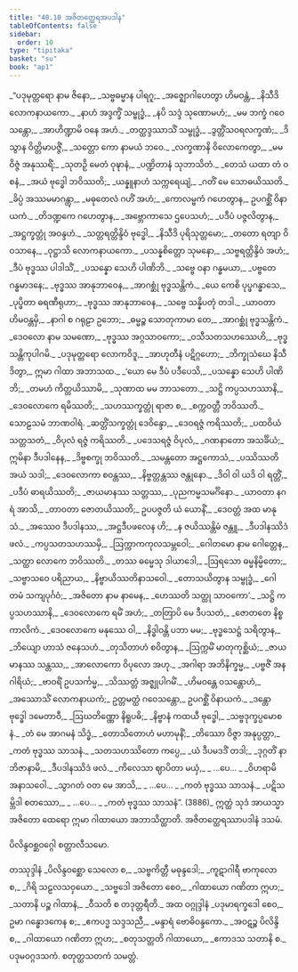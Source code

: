 ```yaml
---
title: "40.10 အဇိတတ္ထေရအပဒါန"
tableOfContents: false
sidebar:
  order: 10
type: "tipitaka"
basket: "su"
book: "ap1"
---
```



<DynamicBreadcrumb />

<Division number="484" book="ap1" e="ch" v="20" p="393">

<Paragraph number="4800" type="verses" book="ap1">
_“ပဒုမုတ္တရော နာမ ဇိနော,_  
_သဗ္ဗဓမ္မာန ပါရဂူ;_  
_အဇ္ဈောဂါဟေတွာ ဟိမဝန္တံ,_  
_နိသီဒိ လောကနာယကော._  

</Paragraph>

</Division>
<Division number="485" book="ap1" e="ch" v="20" p="393">

<Paragraph number="4801" type="verses" book="ap1">
_နာဟံ အဒ္ဒက္ခိံ သမ္ဗုဒ္ဓံ,_  
_နပိ သဒ္ဒံ သုဏောမဟံ;_  
_မမ ဘက္ခံ ဂဝေသန္တော,_  
_အာဟိဏ္ဍာမိ ဝနေ အဟံ._  

</Paragraph>

</Division>
<Division number="486" book="ap1" e="ch" v="20" p="393">

<Paragraph number="4802" type="verses" book="ap1">
_တတ္ထဒ္ဒဿာသိံ သမ္ဗုဒ္ဓံ,_  
_ဒွတ္တိံသဝရလက္ခဏံ;_  
_ဒိသွာန ဝိတ္တိမာပဇ္ဇိံ,_  
_သတ္တော ကော နာမယံ ဘဝေ._  

</Paragraph>

</Division>
<Division number="487" book="ap1" e="ch" v="20" p="393">

<Paragraph number="4803" type="verses" book="ap1">
_လက္ခဏာနိ ဝိလောကေတွာ,_  
_မမ ဝိဇ္ဇံ အနုဿရိံ;_  
_သုတဉှိ မေတံ ဝုဍ္ဎာနံ,_  
_ပဏ္ဍိတာနံ သုဘာသိတံ._  

</Paragraph>

</Division>
<Division number="488" book="ap1" e="ch" v="20" p="393">

<Paragraph number="4804" type="verses" book="ap1">
_တေသံ ယထာ တံ ဝစနံ,_  
_အယံ ဗုဒ္ဓေါ ဘဝိဿတိ;_  
_ယန္နူနာဟံ သက္ကရေယျံ,_  
_ဂတိံ မေ သောဓယိဿတိ._  

</Paragraph>

</Division>
<Division number="489" book="ap1" e="ch" v="20" p="393">

<Paragraph number="4805" type="verses" book="ap1">
_ခိပ္ပံ အဿမမာဂန္တွာ,_  
_မဓုတေလံ ဂဟိံ အဟံ;_  
_ကောလမ္ဗကံ ဂဟေတွာန,_  
ဥပဂစ္ဆိံ ဝိနာယကံ._  

</Paragraph>

</Division>
<Division number="490" book="ap1" e="ch" v="20" p="393">

<Paragraph number="4806" type="verses" book="ap1">
_တိဒဏ္ဍကေ ဂဟေတွာန,_  
_အဗ္ဘောကာသေ ဌပေသဟံ;_  
_ပဒီပံ ပဇ္ဇလိတွာန,_  
_အဋ္ဌက္ခတ္တုံ အဝန္ဒဟံ._  

</Paragraph>

</Division>
<Division number="491" book="ap1" e="ch" v="20" p="393">

<Paragraph number="4807" type="verses" book="ap1">
_သတ္တရတ္တိန္ဒိဝံ ဗုဒ္ဓေါ,_  
_နိသီဒိ ပုရိသုတ္တမော;_  
_တတော ရတျာ ဝိဝသာနေ,_  
_ဝုဋ္ဌာသိ လောကနာယကော._  

</Paragraph>

</Division>
<Division number="492" book="ap1" e="ch" v="20" p="393">

<Paragraph number="4808" type="verses" book="ap1">
_ပသန္နစိတ္တော သုမနော,_  
_သဗ္ဗရတ္တိန္ဒိဝံ အဟံ;_  
_ဒီပံ ဗုဒ္ဓဿ ပါဒါသိံ,_  
_ပသန္နော သေဟိ ပါဏိဘိ._  

</Paragraph>

</Division>
<Division number="493" book="ap1" e="ch" v="20" p="393">

<Paragraph number="4809" type="verses" book="ap1">
_သဗ္ဗေ ဝနာ ဂန္ဓမယာ,_  
_ပဗ္ဗတေ ဂန္ဓမာဒနေ;_  
_ဗုဒ္ဓဿ အာနုဘာဝေန,_  
_အာဂစ္ဆုံ ဗုဒ္ဓသန္တိကံ._  

</Paragraph>

</Division>
<Division number="494" book="ap1" e="ch" v="20" p="393">

<Paragraph number="4810" type="verses" book="ap1">
_ယေ ကေစိ ပုပ္ဖဂန္ဓာသေ,_  
_ပုပ္ဖိတာ ဓရဏီရုဟာ;_  
_ဗုဒ္ဓဿ အာနုဘာဝေန,_  
_သဗ္ဗေ သန္နိပတုံ တဒါ._  

</Paragraph>

</Division>
<Division number="495" book="ap1" e="ch" v="20" p="393">

<Paragraph number="4811" type="verses" book="ap1">
_ယာဝတာ ဟိမဝန္တမှိ,_  
_နာဂါ စ ဂရုဠာ ဥဘော;_  
_ဓမ္မဉ္စ သောတုကာမာ တေ,_  
_အာဂစ္ဆုံ ဗုဒ္ဓသန္တိကံ._  

</Paragraph>

</Division>
<Division number="496" book="ap1" e="ch" v="20" p="394">

<Paragraph number="4812" type="verses" book="ap1">
_ဒေဝလော နာမ သမဏော,_  
_ဗုဒ္ဓဿ အဂ္ဂသာဝကော;_  
_ဝသီသတသဟဿေဟိ,_  
_ဗုဒ္ဓသန္တိကုပါဂမိ._  

</Paragraph>

</Division>
<Division number="497" book="ap1" e="ch" v="20" p="394">

<Paragraph number="4813" type="verses" book="ap1">
_ပဒုမုတ္တရော လောကဝိဒူ,_  
_အာဟုတီနံ ပဋိဂ္ဂဟော;_  
_ဘိက္ခုသံဃေ နိသီဒိတွာ,_  
ဣမာ ဂါထာ အဘာသထ._  

</Paragraph>

</Division>
<Division number="498" book="ap1" e="ch" v="20" p="394">

<Paragraph number="4814" type="verses" book="ap1">
_‘ယော မေ ဒီပံ ပဒီပေသိ,_  
_ပသန္နော သေဟိ ပါဏိဘိ;_  
_တမဟံ ကိတ္တယိဿာမိ,_  
_သုဏာထ မမ ဘာသတော._  

</Paragraph>

</Division>
<Division number="499" book="ap1" e="ch" v="20" p="394">

<Paragraph number="4815" type="verses" book="ap1">
_သဋ္ဌိ ကပ္ပသဟဿာနိ,_  
_ဒေဝလောကေ ရမိဿတိ;_  
_သဟဿက္ခတ္တုံ ရာဇာ စ,_  
_စက္ကဝတ္တီ ဘဝိဿတိ._  


</Paragraph>
</Division>

<Paragraph number="4816" type="center" book="ap1">
သောဠသမံ ဘာဏဝါရံ.


</Paragraph>

<Division number="500" book="ap1" e="ch" v="20" p="394">

<Paragraph number="4817" type="verses" book="ap1">
_ဆတ္တိံသက္ခတ္တုံ ဒေဝိန္ဒော,_  
_ဒေဝရဇ္ဇံ ကရိဿတိ;_  
_ပထဝိယံ သတ္တသတံ,_  
_ဝိပုလံ ရဇ္ဇံ ကရိဿတိ._  

</Paragraph>

</Division>
<Division number="501" book="ap1" e="ch" v="20" p="394">

<Paragraph number="4818" type="verses" book="ap1">
_ပဒေသရဇ္ဇံ ဝိပုလံ,_  
_ဂဏနာတော အသင်္ခိယံ;_  
ဣမိနာ ဒီပဒါနေန,_  
_ဒိဗ္ဗစက္ခု ဘဝိဿတိ._  

</Paragraph>

</Division>
<Division number="502" book="ap1" e="ch" v="20" p="394">

<Paragraph number="4819" type="verses" book="ap1">
_သမန္တတော အဋ္ဌကောသံ,_  
_ပဿိဿတိ အယံ သဒါ;_  
_ဒေဝလောကာ စဝန္တဿ,_  
_နိဗ္ဗတ္တန္တဿ ဇန္တုနော._  

</Paragraph>

</Division>
<Division number="503" book="ap1" e="ch" v="20" p="394">

<Paragraph number="4820" type="verses" book="ap1">
_ဒိဝါ ဝါ ယဒိ ဝါ ရတ္တိံ,_  
_ပဒီပံ ဓာရယိဿတိ;_  
_ဇာယမာနဿ သတ္တဿ,_  
_ပုညကမ္မသမင်္ဂိနော._  

</Paragraph>

</Division>
<Division number="504" book="ap1" e="ch" v="20" p="394">

<Paragraph number="4821" type="verses" book="ap1">
_ယာဝတာ နဂရံ အာသိ,_  
_တာဝတာ ဇောတယိဿတိ;_  
ဥပပဇ္ဇတိ ယံ ယောနိံ,_  
_ဒေဝတ္တံ အထ မာနုသံ._  

</Paragraph>

</Division>
<Division number="505" book="ap1" e="ch" v="20" p="394">

<Paragraph number="4822" type="verses" book="ap1">
_အဿေဝ ဒီပဒါနဿ,_  
_အဋ္ဌဒီပဖလေန ဟိ;_  
_န ဇယိဿန္တိမံ ဇန္တူ,_  
_ဒီပဒါနဿိဒံ ဖလံ._  

</Paragraph>

</Division>
<Division number="506" book="ap1" e="ch" v="20" p="394">

<Paragraph number="4823" type="verses" book="ap1">
_ကပ္ပသတသဟဿမှိ,_  
_ဩက္ကာကကုလသမ္ဘဝေါ;_  
_ဂေါတမော နာမ ဂေါတ္တေန,_  
_သတ္ထာ လောကေ ဘဝိဿတိ._  

</Paragraph>

</Division>
<Division number="507" book="ap1" e="ch" v="20" p="394">

<Paragraph number="4824" type="verses" book="ap1">
_တဿ ဓမ္မေသု ဒါယာဒေါ,_  
_ဩရသော ဓမ္မနိမ္မိတော;_  
_သဗ္ဗာသဝေ ပရိညာယ,_  
_နိဗ္ဗာယိဿတိနာသဝေါ._  

</Paragraph>

</Division>
<Division number="508" book="ap1" e="ch" v="20" p="395">

<Paragraph number="4825" type="verses" book="ap1">
_တောသယိတွာန သမ္ဗုဒ္ဓံ,_  
_ဂေါတမံ သကျပုင်္ဂဝံ;_  
_အဇိတော နာမ နာမေန,_  
_ဟေဿတိ သတ္ထု သာဝကော’._  

</Paragraph>

</Division>
<Division number="509" book="ap1" e="ch" v="20" p="395">

<Paragraph number="4826" type="verses" book="ap1">
_သဋ္ဌိ ကပ္ပသဟဿာနိ,_  
_ဒေဝလောကေ ရမိံ အဟံ;_  
_တတြာပိ မေ ဒီပသတံ,_  
_ဇောတတေ နိစ္စကာလိကံ._  

</Paragraph>

</Division>
<Division number="510" book="ap1" e="ch" v="20" p="395">

<Paragraph number="4827" type="verses" book="ap1">
_ဒေဝလောကေ မနုဿေ ဝါ,_  
_နိဒ္ဓါဝန္တိ ပဘာ မမ;_  
_ဗုဒ္ဓသေဋ္ဌံ သရိတွာန,_  
_ဘိယျော ဟာသံ ဇနေသဟံ._  

</Paragraph>

</Division>
<Division number="511" book="ap1" e="ch" v="20" p="395">

<Paragraph number="4828" type="verses" book="ap1">
_တုသိတာဟံ စဝိတွာန,_  
_ဩက္ကမိံ မာတုကုစ္ဆိယံ;_  
_ဇာယမာနဿ သန္တဿ,_  
_အာလောကော ဝိပုလော အဟု._  

</Paragraph>

</Division>
<Division number="512" book="ap1" e="ch" v="20" p="395">

<Paragraph number="4829" type="verses" book="ap1">
_အဂါရာ အဘိနိက္ခမ္မ,_  
_ပဗ္ဗဇိံ အနဂါရိယံ;_  
_ဗာဝရိံ ဥပသင်္ကမ္မ,_  
_သိဿတ္တံ အဇ္ဈုပါဂမိံ._  

</Paragraph>

</Division>
<Division number="513" book="ap1" e="ch" v="20" p="395">

<Paragraph number="4830" book="ap1">
_ဟိမဝန္တေ ဝသန္တောဟံ,_  
_အဿောသိံ လောကနာယကံ;_  
ဥတ္တမတ္ထံ ဂဝေသန္တော,_  
ဥပဂစ္ဆိံ ဝိနာယကံ._  

</Paragraph>

</Division>
<Division number="514" book="ap1" e="ch" v="20" p="395">

<Paragraph number="4831" type="verses" book="ap1">
_ဒန္တော ဗုဒ္ဓေါ ဒမေတာဝီ,_  
_ဩဃတိဏ္ဏော နိရူပဓိ;_  
_နိဗ္ဗာနံ ကထယီ ဗုဒ္ဓေါ,_  
_သဗ္ဗဒုက္ခပ္ပမောစနံ._  

</Paragraph>

</Division>
<Division number="515" book="ap1" e="ch" v="20" p="395">

<Paragraph number="4832" type="verses" book="ap1">
_တံ မေ အာဂမနံ သိဒ္ဓံ,_  
_တောသိတောဟံ မဟာမုနိံ;_  
_တိဿော ဝိဇ္ဇာ အနုပ္ပတ္တာ,_  
_ကတံ ဗုဒ္ဓဿ သာသနံ._  

</Paragraph>

</Division>
<Division number="516" book="ap1" e="ch" v="20" p="395">

<Paragraph number="4833" type="verses" book="ap1">
_သတသဟဿိတော ကပ္ပေ,_  
_ယံ ဒီပမဒဒိံ တဒါ;_  
_ဒုဂ္ဂတိံ နာဘိဇာနာမိ,_  
_ဒီပဒါနဿိဒံ ဖလံ._  

</Paragraph>

</Division>
<Division number="517" book="ap1" e="ch" v="20" p="395">

<Paragraph number="4834" type="verses" book="ap1">
_ကိလေသာ ဈာပိတာ မယှံ,_  
_ …ပေ… _  
_ဝိဟရာမိ အနာသဝေါ._  

</Paragraph>

</Division>
<Division number="518" book="ap1" e="ch" v="20" p="395">

<Paragraph number="4835" type="verses" book="ap1">
_သွာဂတံ ဝတ မေ အာသိ,_  
_ …ပေ… _  
_ကတံ ဗုဒ္ဓဿ သာသနံ._  

</Paragraph>

</Division>
<Division number="519" book="ap1" e="ch" v="20" p="395">

<Paragraph number="4836" type="verses" book="ap1">
_ပဋိသမ္ဘိဒါ စတဿော,_  
_ …ပေ… _  
_ကတံ ဗုဒ္ဓဿ သာသနံ”. (3886)_  

</Paragraph>

<Paragraph number="4837" book="ap1">
ဣတ္ထံ သုဒံ အာယသ္မာ အဇိတော ထေရော ဣမာ ဂါထာယော အဘာသိတ္ထာတိ.

</Paragraph>
</Division>

<Paragraph number="4838" type="center" book="ap1">
အဇိတတ္ထေရဿာပဒါနံ ဒသမံ.

  
<Emphasis>ပိလိန္ဒဝစ္ဆဝဂ္ဂေါ စတ္တာလီသမော.</Emphasis>



</Paragraph>

<Paragraph number="4839" type="center" book="ap1">
တဿုဒ္ဒါနံ


</Paragraph>

<Paragraph number="4840" type="verses" book="ap1">
_ပိလိန္ဒဝစ္ဆော သေလော စ,_  
_သဗ္ဗကိတ္တီ မဓုန္ဒဒေါ;_  
_ကူဋာဂါရီ ဗာကုလော စ,_  
_ဂိရိ သဠလသဝှယော._  

</Paragraph>

<Paragraph number="4841" type="verses" book="ap1">
_သဗ္ဗဒေါ အဇိတော စေဝ,_  
_ဂါထာယော ဂဏိတာ ဣဟ;_  
_သတာနိ ပဉ္စ ဂါထာနံ,_  
_ဝီသတိ စ တဒုတ္တရီတိ._  


</Paragraph>

<Paragraph number="4842" type="center" book="ap1">
အထ ဝဂ္ဂုဒ္ဒါနံ


</Paragraph>

<Paragraph number="4843" type="verses" book="ap1">
_ပဒုမာရက္ခဒေါ စေဝ,_  
ဥမာ ဂန္ဓောဒကေန စ;_  
_ဧကပဒ္မ သဒ္ဒသညီ,_  
_မန္ဒာရံ ဗောဓိဝန္ဒကော._  

</Paragraph>

<Paragraph number="4844" type="verses" book="ap1">
_အဝဋဉ္စ ပိလိန္ဒိ စ,_  
_ဂါထာယော ဂဏိတာ ဣဟ;_  
_စတုသတ္တတိ ဂါထာယော,_  
_ဧကာဒသ သတာနိ စ._  


</Paragraph>

<Paragraph number="4845" type="center" book="ap1">
ပဒုမဝဂ္ဂဒသကံ.



</Paragraph>

<Paragraph number="4846" type="center" book="ap1">
စတုတ္ထသတကံ သမတ္တံ.
</Paragraph>
